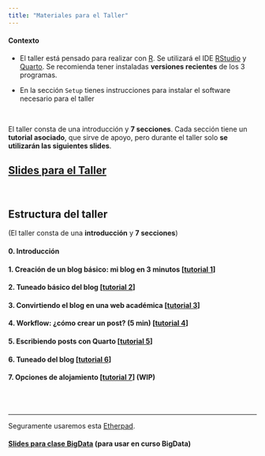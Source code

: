 ```yaml
---
title: "Materiales para el Taller"
---
```





::: {.callout-note appearance="default" icon="false"}
#### Contexto

-   El taller está pensado para realizar con [R](https://cran.r-project.org/). Se utilizará el IDE [RStudio](https://www.rstudio.com/products/rstudio/) y [Quarto](https://quarto.org/). Se recomienda tener instaladas **versiones recientes** de los 3 programas.

- En la sección `Setup` tienes instrucciones para instalar el software necesario para el taller
:::

<br>

El taller consta de una introducción y **7 secciones**. Cada sección tiene un **tutorial asociado**, que sirve de apoyo, pero durante el taller solo **se utilizarán las siguientes slides**.


## [Slides para el Taller](./taller/slides.qmd){target="_blank"}


<br>

## Estructura del taller

(El taller consta de una **introducción** y **7 secciones**)


#### 0. Introducción 

#### 1. Creación de un blog básico: mi blog en 3 minutos  [[tutorial 1](./taller/01_taller_crear-blog-basico.qmd){target="_blank"}]

#### 2. Tuneado básico del blog  [[tutorial 2](./taller/02_taller_tuneado-basico.qmd){target="_blank"}]

#### 3. Convirtiendo el blog en una web académica  [[tutorial 3](./taller/03_taller_convertir-en-web.qmd){target="_blank"}]

#### 4. Workflow: ¿cómo crear un post? (5 min) [[tutorial 4](./taller/04_taller_crear-post.qmd){target="_blank"}]  

#### 5. Escribiendo posts con Quarto [[tutorial 5](./taller/05_taller_escribir-posts.qmd){target="_blank"}]


#### 6. Tuneado del blog [[tutorial 6](./taller/06_taller_tuneado-del-blog.qmd){target="_blank"}] 

#### 7. Opciones de alojamiento [[tutorial 7](./taller/07_taller_alojamiento.qmd){target="_blank"}] (WIP)


<br>
<br>

----------------------


Seguramente usaremos esta [Etherpad](https://etherpad.wikimedia.org/p/curso_intro_DS_UV){target="_blank"}.



#### [Slides para clase BigData](./taller/slides_clase_01.html){target="_blank"} (para usar en curso BigData)

